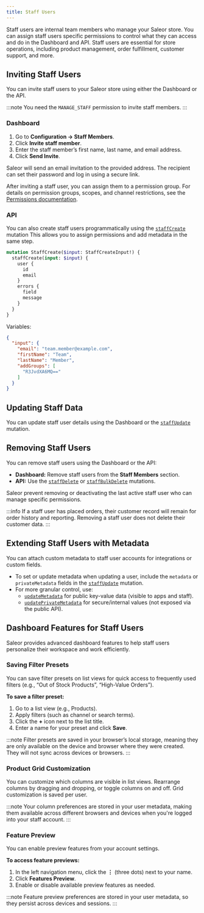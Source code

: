 ```yaml
---
title: Staff Users
---
```


Staff users are internal team members who manage your Saleor store. 
You can assign staff users specific permissions to control what they can access and do in the Dashboard and API. 
Staff users are essential for store operations, including product management, order fulfillment, customer support, and more.

## Inviting Staff Users
You can invite staff users to your Saleor store using either the Dashboard or the API.

:::note
You need the `MANAGE_STAFF` permission to invite staff members.
:::

### Dashboard
1. Go to **Configuration → Staff Members**.
2. Click **Invite staff member**.
3. Enter the staff member’s first name, last name, and email address.
4. Click **Send Invite**.

Saleor will send an email invitation to the provided address. The recipient can set their password and log in using a secure link.

After inviting a staff user, you can assign them to a permission group. 
For details on permission groups, scopes, and channel restrictions, see the [Permissions documentation](/developer/permissions.mdx).


### API
You can also create staff users programmatically using the [`staffCreate`](../../api-reference/users/mutations/staff-create.mdx) mutation 
This allows you to assign permissions and add metadata in the same step.

```graphql
mutation StaffCreate($input: StaffCreateInput!) {
  staffCreate(input: $input) {
    user {
      id
      email
    }
    errors {
      field
      message
    }
  }
}
```

Variables:

```json
{
  "input": {
    "email": "team.member@example.com",
    "firstName": "Team",
    "lastName": "Member",
    "addGroups": [
      "R3JvdXA6MQ=="
    ]
  }
}
```
## Updating Staff Data
You can update staff user details using the Dashboard or the [`staffUpdate`](../../api-reference/users/mutations/staff-update.mdx) mutation.

## Removing Staff Users
You can remove staff users using the Dashboard or the API:
- **Dashboard:** Remove staff users from the **Staff Members** section.
- **API:** Use the [`staffDelete`](../../api-reference/users/mutations/staff-delete.mdx) or [`staffBulkDelete`](../../api-reference/users/mutations/staff-bulk-delete.mdx) mutations.

Saleor prevent removing or deactivating the last active staff user who can manage specific permissions.

:::info
If a staff user has placed orders, their customer record will remain for order history and reporting. 
Removing a staff user does not delete their customer data.
:::

## Extending Staff Users with Metadata
You can attach custom metadata to staff user accounts for integrations or custom fields.

- To set or update metadata when updating a user, include the `metadata` or `privateMetadata` fields in the [`staffUpdate`](../../api-reference/users/mutations/staff-update.mdx) mutation.
- For more granular control, use:
  - [`updateMetadata`](../../api-reference/miscellaneous/mutations/update-metadata.mdx) for public key-value data (visible to apps and staff).
  - [`updatePrivateMetadata`](../../api-reference/miscellaneous/mutations/update-private-metadata.mdx) for secure/internal values (not exposed via the public API).

## Dashboard Features for Staff Users
Saleor provides advanced dashboard features to help staff users personalize their workspace and work efficiently.

### Saving Filter Presets
You can save filter presets on list views for quick access to frequently used filters (e.g., “Out of Stock Products”, “High-Value Orders”).

**To save a filter preset:**
1. Go to a list view (e.g., Products).
2. Apply filters (such as channel or search terms).
3. Click the **+** icon next to the list title.
4. Enter a name for your preset and click **Save**.

:::note
Filter presets are saved in your browser’s local storage, meaning they are only available on the device and browser where they were created. 
They will not sync across devices or browsers.
:::

### Product Grid Customization
You can customize which columns are visible in list views. 
Rearrange columns by dragging and dropping, or toggle columns on and off. Grid customization is saved per user.

:::note
Your column preferences are stored in your user metadata, making them available across different browsers and devices when you're logged into your staff account.
:::

### Feature Preview
You can enable preview features from your account settings.

**To access feature previews:**
1. In the left navigation menu, click the **⋮** (three dots) next to your name.
2. Click **Features Preview**.
3. Enable or disable available preview features as needed. 

:::note
Feature preview preferences are stored in your user metadata, so they persist across devices and sessions.
:::